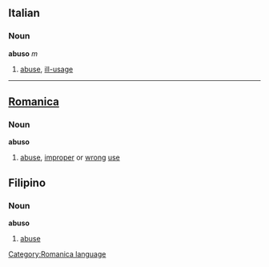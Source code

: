 ==Italian==
===Noun===
'''abuso''' ''m''

# [[abuse]], [[ill-usage]]

----

==[[Romanica]]==
[[Category:Romanica language]]
===Noun===
'''abuso'''
#[[abuse]], [[improper]] or [[wrong]] [[use]]

==Filipino==
===Noun===
'''abuso'''
# [[abuse]]